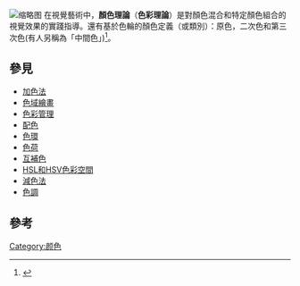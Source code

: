 {{Multiple issues|
{{Expand language|1=en|time=2020-09-28T05:41:52+00:00}}
{{Refimprove|time=2020-09-28T05:41:52+00:00}}
}}
[[File:RBG_color_wheel.svg|缩略图]]
在視覺藝術中，'''顏色理論'''（'''色彩理論'''）是對顏色混合和特定顏色組合的視覺效果的實踐指導。還有基於色輪的顏色定義（或類別）：原色，二次色和第三次色(有人另稱為「中間色」)<ref>{{Cite web|title=val-chap04-02|url=http://vr.theatre.ntu.edu.tw/fineart/chap04/chap04-02.htm|accessdate=2020-09-28|work=vr.theatre.ntu.edu.tw}}</ref>。

== 參見 ==
{{commonscat|Color theory}}
{{div col}}
*[[加色法|加色法]]
*[[色域繪畫|色域繪畫]]
*[[色彩管理|色彩管理]]
*[[配色|配色]]
*[[色環|色環]]
*[[色荷|色荷]]
*[[互補色|互補色]]
*[[HSL和HSV色彩空間|HSL和HSV色彩空間]]
*[[減色法|減色法]]
*[[色調|色調]]
{{div col end}}

== 參考 ==
{{reflist}}

{{顏色主題}}

[[Category:颜色|Category:颜色]]
